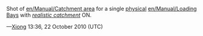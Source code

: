 Shot of [[en/Manual/Catchment area]] for a single [[en/Physical station|physical]] [[en/Manual/Loading Bays]] with ''[[en/Archive/Manual/Settings/Advanced Settings/Stations#allow-more-realistically-sized-catchment-areas|realistic catchment]]'' ON. 

{{en/User/Xiong/license}}

&mdash;[[en/Xiong|Xiong]] 13:36, 22 October 2010 (UTC)